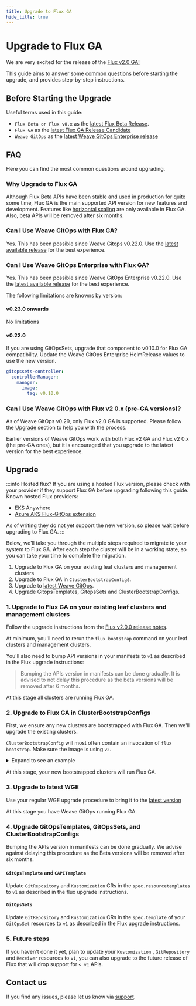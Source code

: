```yaml
---
title: Upgrade to Flux GA
hide_title: true
---
```


# Upgrade to Flux GA

We are very excited for the release of the [Flux v2.0 GA!](https://github.com/fluxcd/flux2/releases)

This guide aims to answer some [common questions](#faq) before starting the upgrade, and provides step-by-step
instructions.

## Before Starting the Upgrade

Useful terms used in this guide:

- `Flux Beta or Flux v0.x` as the [latest Flux Beta Release](https://github.com/fluxcd/flux2/releases/tag/v0.41.2).
- `Flux GA` as the [latest Flux GA Release Candidate](https://github.com/fluxcd/flux2/releases/tag/v2.0.0-rc.3)
- `Weave GitOps` as the [latest Weave GitOps Enterprise release](https://github.com/weaveworks/weave-gitops-enterprise/releases/latest)

## FAQ

Here you can find the most common questions around upgrading.

### Why Upgrade to Flux GA

Although Flux Beta APIs have been stable and used in production for quite some time, Flux GA is the main supported API version for new features and development. Features like [horizontal scaling](https://fluxcd.io/flux/cheatsheets/sharding/)
are only available in Flux GA. Also, beta APIs will be removed after six months.

### Can I Use Weave GitOps with Flux GA?

Yes. This has been possible since Weave Gitops v0.22.0. Use the [latest available release](https://github.com/weaveworks/weave-gitops/releases) for the best experience.

### Can I Use Weave GitOps Enterprise with Flux GA?

Yes. This has been possible since Weave GitOps Enterprise v0.22.0. Use the [latest available release](https://docs.gitops.weave.works/docs/enterprise/getting-started/releases-enterprise/) for the best experience.

The following limitations are knowns by version:

#### v0.23.0 onwards

No limitations

#### v0.22.0

If you are using GitOpsSets, upgrade that component to v0.10.0 for Flux GA compatibility.
Update the Weave GitOps Enterprise HelmRelease values to use the new version.

```yaml
gitopssets-controller:
  controllerManager:
    manager:
      image:
        tag: v0.10.0
```

### Can I Use Weave GitOps with Flux v2 0.x (pre-GA versions)?

As of Weave GitOps v0.29, only Flux v2.0 GA is supported. Please follow the [Upgrade](#upgrade) section to help you with the process.

Earlier versions of Weave GitOps work with both Flux v2 GA and Flux v2 0.x (the pre-GA ones), but it is encouraged that you upgrade to the latest version for the best experience.

## Upgrade

:::info Hosted flux?
If you are using a hosted Flux version, please check with your provider if they support Flux GA before upgrading following this guide.
Known hosted Flux providers:

- EKS Anywhere
- [Azure AKS Flux-GitOps extension](https://learn.microsoft.com/en-us/azure/azure-arc/kubernetes/extensions-release#flux-gitops)

As of writing they do not yet support the new version, so please wait before upgrading to Flux GA.
:::

Below, we'll take you through the multiple steps required to migrate to your system to Flux GA. After each step the cluster will be
in a working state, so you can take your time to complete the migration.

1. Upgrade to Flux GA on your existing leaf clusters and management clusters
2. Upgrade to Flux GA in `ClusterBootstrapConfig`s.
3. Upgrade to [latest Weave GitOps](https://docs.gitops.weave.works/docs/enterprise/getting-started/releases-enterprise/).
4. Upgrade GitopsTemplates, GitopsSets and ClusterBootstrapConfigs.

### 1. Upgrade to Flux GA on your existing leaf clusters and management clusters

Follow the upgrade instructions from the [Flux v2.0.0 release notes](https://github.com/fluxcd/flux2/releases/tag/v2.0.0).

At minimum, you'll need to rerun the `flux bootstrap` command on your leaf clusters and management clusters.

You'll also need to bump API versions in your manifests to `v1` as described in the Flux upgrade instructions:

> Bumping the APIs version in manifests can be done gradually. It is advised to not delay this procedure as the beta
> versions will be removed after 6 months.

At this stage all clusters are running Flux GA.

### 2. Upgrade to Flux GA in ClusterBootstrapConfigs

First, we ensure any new clusters are bootstrapped with Flux GA. Then we'll upgrade the existing clusters.

`ClusterBootstrapConfig` will most often contain an invocation of `flux bootstrap`. Make sure the image is using `v2`.

<details><summary>Expand to see an example</summary>

```patch
diff --git a/tools/dev-resources/user-guide/cluster-bootstrap-config.yaml b/tools/dev-resources/user-guide/cluster-bootstrap-config.yaml
index bd41ec036..1b21df860 100644
--- a/tools/dev-resources/user-guide/cluster-bootstrap-config.yaml
+++ b/tools/dev-resources/user-guide/cluster-bootstrap-config.yaml
@@ -1,34 +1,34 @@
 apiVersion: capi.weave.works/v1alpha1
 kind: ClusterBootstrapConfig
 metadata:
   name: capi-gitops
   namespace: default
 spec:
   clusterSelector:
     matchLabels:
       weave.works/capi: bootstrap
   jobTemplate:
     generateName: "run-gitops-{{ .ObjectMeta.Name }}"
     spec:
       containers:
-        - image: ghcr.io/fluxcd/flux-cli:v0.34.0
+        - image: ghcr.io/fluxcd/flux-cli:v2.0.0
           name: flux-bootstrap
           ...
```
</details>

At this stage, your new bootstrapped clusters will run Flux GA.

### 3. Upgrade to latest WGE

Use your regular WGE upgrade procedure to bring it to the [latest version](https://docs.gitops.weave.works/docs/enterprise/getting-started/releases-enterprise/)

At this stage you have Weave GitOps running Flux GA.

### 4. Upgrade GitOpsTemplates, GitOpsSets, and ClusterBootstrapConfigs

Bumping the APIs version in manifests can be done gradually. We advise against delaying this procedure as the Beta versions will be removed after six months.

#### `GitOpsTemplate` and `CAPITemplate`

Update `GitRepository` and `Kustomization` CRs in the `spec.resourcetemplates` to `v1` as described in the flux upgrade instructions.

#### `GitOpsSets`

Update `GitRepository` and `Kustomization` CRs in the `spec.template` of your `GitOpsSet` resources to `v1` as described in the Flux upgrade instructions.

### 5. Future steps

If you haven't done it yet, plan to update your  `Kustomization` , `GitRepository` and `Receiver` resources to `v1`, you can also upgrade to the future release of Flux that will drop support for `< v1` APIs.

## Contact us

If you find any issues, please let us know via [support](https://docs.gitops.weave.works/help-and-support/).